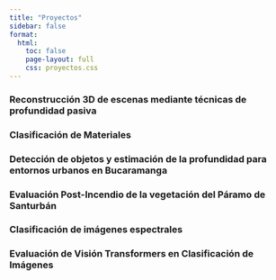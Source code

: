 ```yaml
---
title: "Proyectos"
sidebar: false
format:
  html:
    toc: false
    page-layout: full
    css: proyectos.css
---
```

```{=html}

<div class="container">
  <div class="palette">
    <div class="color project1">
      <div class="content">
        <h3>Reconstrucción 3D de escenas mediante técnicas de profundidad pasiva</h3>
      </div>
    </div>
    <div class="color project2">
      <div class="content">
        <h3>Clasificación de Materiales</h3>
      </div>
    </div>
    <div class="color project3">
      <div class="content">
        <h3>Detección de objetos y estimación de la profundidad para entornos urbanos en Bucaramanga</h3>
      </div>
    </div>
    <div class="color project4">
      <div class="content">
        <h3>Evaluación Post-Incendio de la vegetación del Páramo de Santurbán</h3>
      </div>
    </div>
    <div class="color project5">
      <div class="content">
        <h3>Clasificación de imágenes espectrales</h3>
      </div>
    </div>
    <div class="color project6">
      <div class="content">
        <h3>Evaluación de Visión Transformers en Clasificación de Imágenes</h3>
      </div>
    </div>
  </div>
  
</div>

```
